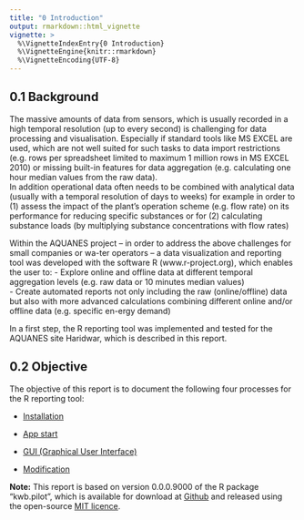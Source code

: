 ```yaml
---
title: "0 Introduction"
output: rmarkdown::html_vignette
vignette: >
  %\VignetteIndexEntry{0 Introduction}
  %\VignetteEngine{knitr::rmarkdown}
  %\VignetteEncoding{UTF-8}
---
```



## 0.1	Background
The massive amounts of data from sensors, which is usually recorded in a high 
temporal resolution (up to every second) is challenging for data processing and 
visualisation. Especially if standard tools like MS EXCEL are used, which are 
not well suited for such tasks to data import restrictions (e.g. rows per 
spreadsheet limited to maximum 1 million rows in MS EXCEL 2010) or missing 
built-in features for data aggregation (e.g. calculating one hour median values 
from the raw data).  
In addition operational data often needs to be combined with analytical data 
(usually with a temporal resolution of days to weeks) for example in order to 
(1) assess the impact of the plant’s operation scheme (e.g. flow rate) on its 
performance for reducing specific substances or for (2) calculating substance 
loads (by multiplying substance concentrations with flow rates)

Within the AQUANES project – in order to address the above challenges for small 
companies or wa-ter operators – a data visualization and reporting tool was 
developed with the software R (www.r-project.org), which enables the user to: 
-	Explore online and offline data at different temporal aggregation levels 
(e.g. raw data or 10 minutes median values)  
-	Create automated reports not only including the raw (online/offline) data 
but also with more advanced calculations combining different online and/or 
offline data (e.g. specific en-ergy demand) 

In a first step, the R reporting tool was implemented and tested for the 
AQUANES site Haridwar, which is described in this report. 

## 0.2	Objective
The objective of this report is to document the following four processes for 
the R reporting tool:

-	[Installation](A1_installation.html)

- [App start](A2_app_start.html)

-	[GUI (Graphical User Interface)](A3_0_gui_overview.html) 

-	[Modification](A4_modify.html) 


**Note:**
This report is based on version 0.0.0.9000 of the R package “kwb.pilot”, which 
is available for download at [Github](https://github.com/KWB-R/kwb.pilot) and released 
using the open-source [MIT licence](https://opensource.org/licenses/MIT).
